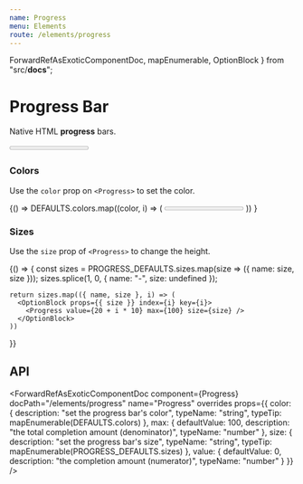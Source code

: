 ```yaml
---
name: Progress
menu: Elements
route: /elements/progress
---
```



  ForwardRefAsExoticComponentDoc,
  mapEnumerable,
  OptionBlock
} from "src/__docs__";

# Progress Bar

Native HTML **progress** bars.

<Playground>
  <Progress value={15} max={100} />
</Playground>

### Colors

Use the `color` prop on `<Progress>` to set the color.

<Playground>
  {() =>
    DEFAULTS.colors.map((color, i) => (
      <OptionBlock props={{ color }} index={i} key={i}>
        <Progress color={color} max={100} value={20 + i * 5} />
      </OptionBlock>
    ))
  }
</Playground>

### Sizes

Use the `size` prop of `<Progress>` to change the height.

<Playground>
  {() => {
    const sizes = PROGRESS_DEFAULTS.sizes.map(size => ({ name: size, size }));
    sizes.splice(1, 0, { name: "-", size: undefined });

    return sizes.map(({ name, size }, i) => (
      <OptionBlock props={{ size }} index={i} key={i}>
        <Progress value={20 + i * 10} max={100} size={size} />
      </OptionBlock>
    ))

}}

</Playground>

## API

<ForwardRefAsExoticComponentDoc
  component={Progress}
  docPath="/elements/progress"
  name="Progress"
  overrides
  props={{
    color: {
      description: "set the progress bar's color",
      typeName: "string",
      typeTip: mapEnumerable(DEFAULTS.colors)
    },
    max: {
      defaultValue: 100,
      description: "the total completion amount (denominator)",
      typeName: "number"
    },
    size: {
      description: "set the progress bar's size",
      typeName: "string",
      typeTip: mapEnumerable(PROGRESS_DEFAULTS.sizes)
    },
    value: {
      defaultValue: 0,
      description: "the completion amount (numerator)",
      typeName: "number"
    }
  }}
/>
